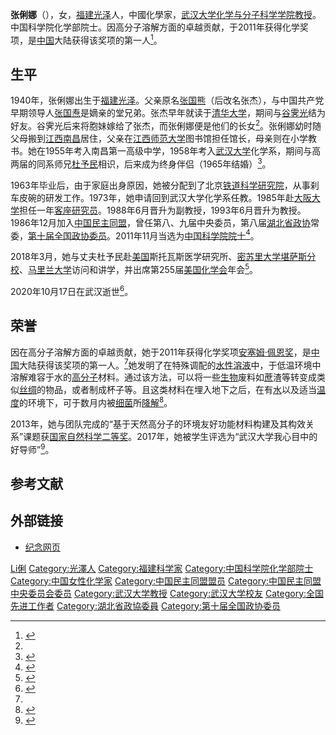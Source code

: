 '''张俐娜'''（{{bd|1940年|8月14日|2020年|10月17日|catIdx=Zhang張}}），女，[[福建省|福建]][[光泽县|光泽]]人，中國化學家，[[武汉大学化学与分子科学学院|武汉大学化学与分子科学学院]][[教授|教授]]。中国科学院化学部院士。因高分子溶解方面的卓越贡献，于2011年获得化学奖项{{Translink|en|Anselme Payen Award|安塞姆·佩恩奖|安塞姆·佩恩奖}}，是[[中华人民共和国|中国]]大陆获得该奖项的第一人<ref name=":0">{{Cite web|title=专访世界化学奖得主张俐娜：“听老师的话，当科学家”|url=https://www.time-weekly.com/post/16685|access-date=2021-11-04|author=韩玮|date=2012-04-12|coauthors=范冰莹|agency=[[时代周报|时代周报]]|language=zh|archive-date=2021-11-05|archive-url=https://web.archive.org/web/20211105171751/https://www.time-weekly.com/post/16685}}</ref>。

== 生平 ==
1940年，张俐娜出生于[[福建省|福建]][[光泽县|光泽]]。父亲原名[[张国熊|张国熊]]（后改名张杰），与中国共产党早期领导人[[张国焘|张国焘]]是嫡亲的堂兄弟。张杰早年就读于[[清华大学|清华大学]]，期间与[[谷霁光|谷霁光]]结为好友。谷霁光后来将胞妹嫁给了张杰，而张俐娜便是他们的长女<ref name=":0" />。张俐娜幼时随父母搬到[[江西|江西]][[南昌|南昌]]居住，父亲在[[江西师范大学|江西师范大学]]图书馆担任馆长，母亲则在小学教书。她在1955年考入南昌第一高级中学，1958年考入[[武汉大学|武汉大学]]化学系，期间与高两届的同系师兄[[杜予民|杜予民]]相识，后来成为终身伴侣（1965年结婚）<ref>{{cite web |title=爱与责任：探索未知的最大支撑 |url=http://paper.cnwomen.com.cn/content/2019-10/01/063765.html |publisher=[[中国妇女报|中国妇女报]] |date=2019-10-01}}</ref>。

1963年毕业后，由于家庭出身原因，她被分配到了北京[[中国铁道科学研究院|铁道科学研究院]]，从事刹车皮碗的研发工作。1973年，她申请回到武汉大学化学系任教。1985年赴[[大阪大学|大阪大学]]担任一年[[访问学者|客座研究员]]。1988年6月晋升为副教授，1993年6月晋升为教授。1986年12月加入[[中国民主同盟|中国民主同盟]]，曾任第八、九届中央委员，第八届[[湖北省政协|湖北省政协]]常委，[[第十届全国政协委员|第十届全国政协委员]]。2011年11月当选为[[中国科学院院士|中国科学院院士]]<ref>{{cite web |title=著名化学家张俐娜院士逝世 |url=http://www.chem.whu.edu.cn/info/1312/10130.htm |publisher=武汉大学化学与分子科学学院 |date=2020-10-18 |access-date=2020-10-22 |archive-date=2020-10-27 |archive-url=https://web.archive.org/web/20201027011353/http://www.chem.whu.edu.cn/info/1312/10130.htm }}</ref>。

2018年3月，她与丈夫杜予民赴[[美国|美国]]斯托瓦斯医学研究所、[[密苏里大学堪萨斯分校|密苏里大学堪萨斯分校]]、[[马里兰大学|马里兰大学]]访问和讲学，并出席第255届[[美国化学会|美国化学会]]年会<ref>{{cite web |title=张俐娜院士赴美访问讲学 “绿色”化学研究深受欢迎 |url=https://news.whu.edu.cn/info/1002/50736.htm |publisher=武汉大学新闻网 |date=2018-04-09 |access-date=2020-10-22 |archive-date=2020-10-24 |archive-url=https://web.archive.org/web/20201024004018/https://news.whu.edu.cn/info/1002/50736.htm }}</ref>。

2020年10月17日在武汉逝世<ref>{{cite web |title=张俐娜院士逝世 |url=http://epaper.gmw.cn/gmrb/html/2020-10/19/nw.D110000gmrb_20201019_6-04.htm |publisher=[[光明日报|光明日报]] |accessdate=2020-10-19 |archive-date=2020-10-23 |archive-url=https://web.archive.org/web/20201023132442/http://epaper.gmw.cn/gmrb/html/2020-10/19/nw.D110000gmrb_20201019_6-04.htm }}</ref>。
== 荣誉 ==
因在高分子溶解方面的卓越贡献，她于2011年获得化学奖项[[安塞姆·佩恩奖|安塞姆·佩恩奖]]，是[[中华人民共和国|中国]]大陆获得该奖项的第一人。<ref name=":0" />她发明了在特殊调配的[[水性|水性]][[溶液|溶液]]中，于低温环境中溶解难容于水的[[高分子|高分子]]材料。通过该方法，可以将一些[[生物|生物]]废料如[[蔗|蔗]]渣等转变成类似[[丝绸|丝绸]]的物品，或者制成杯子等。且这类材料在埋入地下之后，在有[[水|水]]以及适当[[温度|温度]]的环境下，可于数月内被[[细菌|细菌]]所[[降解|降解]]<ref>{{cite web|title=让豆渣变丝巾 武大女教授获得美国化学顶级大奖|url=http://www.hb.xinhuanet.com/newscenter/2011-04/02/content_22436074.htm|publisher=新华网|accessdate=2011-04-02|deadurl=yes|archiveurl=https://web.archive.org/web/20110407052916/http://www.hb.xinhuanet.com/newscenter/2011-04/02/content_22436074.htm|archivedate=2011-04-07}}</ref>。

2013年，她与团队完成的“基于天然高分子的环境友好功能材料构建及其构效关系”课题获[[国家自然科学奖|国家自然科学二等奖]]。2017年，她被学生评选为“武汉大学我心目中的好导师”<ref>{{cite news |author1=夏静 |author2=张锐 |title=科研唯利天下 育才哪为声名 |url=http://epaper.gmw.cn/gmrb/html/2020-10/22/nw.D110000gmrb_20201022_5-08.htm |work=光明日报 |date=2020-10-22 |page=8 |accessdate=2020-10-22 |archive-date=2020-11-24 |archive-url=https://web.archive.org/web/20201124224533/http://epaper.gmw.cn/gmrb/html/2020-10/22/nw.D110000gmrb_20201022_5-08.htm }}</ref>。

==参考文献==
{{reflist}}
==外部链接==
*[http://www.chem.whu.edu.cn/ctdnzlnys.htm 纪念网页] {{Wayback|url=http://www.chem.whu.edu.cn/ctdnzlnys.htm |date=20201125143255 }}
{{中国科学院化学部院士}}
{{福建籍科学院院士}}
{{Authority control}}
{{DEFAULTSORT:Zhang張}}
[[Category:張姓|Li俐]]
[[Category:光澤人|Category:光澤人]]
[[Category:福建科学家|Category:福建科学家]]
[[Category:中国科学院化学部院士|Category:中国科学院化学部院士]]
[[Category:中国女性化学家|Category:中国女性化学家]]
[[Category:中国民主同盟盟员|Category:中国民主同盟盟员]]
[[Category:中国民主同盟中央委员会委员|Category:中国民主同盟中央委员会委员]]
[[Category:武汉大学教授|Category:武汉大学教授]]
[[Category:武汉大学校友|Category:武汉大学校友]]
[[Category:全国先进工作者|Category:全国先进工作者]]
[[Category:湖北省政協委員|Category:湖北省政協委員]]
[[Category:第十届全国政协委员|Category:第十届全国政协委员]]